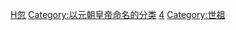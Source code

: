 [[Category:蒙古帝國大汗|H忽]]
[[Category:以元朝皇帝命名的分类|Category:以元朝皇帝命名的分类]]
[[Category:元睿宗皇子|4]]
[[Category:世祖|Category:世祖]]